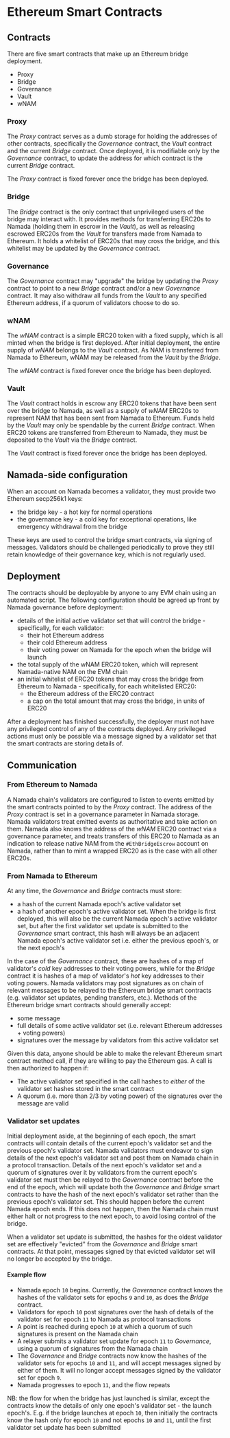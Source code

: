 # Ethereum Smart Contracts

## Contracts

There are five smart contracts that make up an Ethereum bridge deployment.

- Proxy
- Bridge
- Governance
- Vault
- wNAM

### Proxy

The _Proxy_ contract serves as a dumb storage for holding the addresses of other
contracts, specifically the _Governance_ contract, the _Vault_ contract and the
current _Bridge_ contract. Once deployed, it is modifiable only by the
_Governance_ contract, to update the address for which contract is the current
_Bridge_ contract.

The _Proxy_ contract is fixed forever once the bridge has been deployed.

### Bridge

The _Bridge_ contract is the only contract that unprivileged users of the bridge
may interact with. It provides methods for transferring ERC20s to Namada
(holding them in escrow in the _Vault_), as well as releasing escrowed ERC20s
from the _Vault_ for transfers made from Namada to Ethereum. It holds a
whitelist of ERC20s that may cross the bridge, and this whitelist may be updated
by the _Governance_ contract.

### Governance

The _Governance_ contract may "upgrade" the bridge by updating the _Proxy_
contract to point to a new _Bridge_ contract and/or a new _Governance_ contract.
It may also withdraw all funds from the _Vault_ to any specified Ethereum
address, if a quorum of validators choose to do so.

### wNAM

The _wNAM_ contract is a simple ERC20 token with a fixed supply, which is all
minted when the bridge is first deployed. After initial deployment, the entire
supply of _wNAM_ belongs to the _Vault_ contract. As NAM is transferred from
Namada to Ethereum, wNAM may be released from the _Vault_ by the _Bridge_.

The _wNAM_ contract is fixed forever once the bridge has been deployed.

### Vault

The _Vault_ contract holds in escrow any ERC20 tokens that have been sent over
the bridge to Namada, as well as a supply of _wNAM_ ERC20s to represent NAM that
has been sent from Namada to Ethereum. Funds held by the _Vault_ may only be
spendable by the current _Bridge_ contract. When ERC20 tokens are transferred
from Ethereum to Namada, they must be deposited to the _Vault_ via the _Bridge_
contract.

The _Vault_ contract is fixed forever once the bridge has been deployed.

## Namada-side configuration

When an account on Namada becomes a validator, they must provide two Ethereum
secp256k1 keys:

- the bridge key - a hot key for normal operations
- the governance key - a cold key for exceptional operations, like emergency
  withdrawal from the bridge

These keys are used to control the bridge smart contracts, via signing of
messages. Validators should be challenged periodically to prove they still retain
knowledge of their governance key, which is not regularly used.

## Deployment

The contracts should be deployable by anyone to any EVM chain using an automated
script. The following configuration should be agreed up front by Namada
governance before deployment:

- details of the initial active validator set that will control the bridge -
  specifically, for each validator:
  - their hot Ethereum address
  - their cold Ethereum address
  - their voting power on Namada for the epoch when the bridge will launch
- the total supply of the wNAM ERC20 token, which will represent Namada-native
  NAM on the EVM chain
- an initial whitelist of ERC20 tokens that may cross the bridge from Ethereum
  to Namada - specifically, for each whitelisted ERC20:
    - the Ethereum address of the ERC20 contract
    - a cap on the total amount that may cross the bridge, in units of ERC20

After a deployment has finished successfully, the deployer must not have any
privileged control of any of the contracts deployed. Any privileged actions must
only be possible via a message signed by a validator set that the smart
contracts are storing details of.

## Communication

### From Ethereum to Namada

A Namada chain's validators are configured to listen to events emitted by the
smart contracts pointed to by the _Proxy_ contract. The address of the _Proxy_
contract is set in a governance parameter in Namada storage. Namada validators
treat emitted events as authoritative and take action on them. Namada also knows
the address of the _wNAM_ ERC20 contract via a governance parameter, and treats
transfers of this ERC20 to Namada as an indication to release native NAM from
the `#EthBridgeEscrow` account on Namada, rather than to mint a wrapped ERC20 as
is the case with all other ERC20s.

### From Namada to Ethereum

At any time, the _Governance_ and _Bridge_ contracts must store:

- a hash of the current Namada epoch's active validator set
- a hash of another epoch's active validator set. When the bridge is first
  deployed, this will also be the current Namada epoch's active validator set,
  but after the first validator set update is submitted to the _Governance_
  smart contract, this hash will always be an adjacent Namada epoch's active
  validator set i.e. either the previous epoch's, or the next epoch's

In the case of the _Governance_ contract, these are hashes of a map of
validator's _cold_ key addresses to their voting powers, while for the _Bridge_
contract it is hashes of a map of validator's _hot_ key addresses to their
voting powers. Namada validators may post signatures as on chain of relevant
messages to be relayed to the Ethereum bridge smart contracts (e.g. validator
set updates, pending transfers, etc.). Methods of the Ethereum bridge smart
contracts should generally accept:

- some message
- full details of some active validator set (i.e. relevant Ethereum addresses +
  voting powers)
- signatures over the message by validators from this active validator set

Given this data, anyone should be able to make the relevant Ethereum smart
contract method call, if they are willing to pay the Ethereum gas. A call is
then authorized to happen if:

- The active validator set specified in the call hashes to *either* of the
  validator set hashes stored in the smart contract
- A quorum (i.e. more than 2/3 by voting power) of the signatures over the
  message are valid

### Validator set updates

Initial deployment aside, at the beginning of each epoch, the smart contracts
will contain details of the current epoch's validator set and the previous
epoch's validator set. Namada validators must endeavor to sign details of the
next epoch's validator set and post them on Namada chain in a protocol
transaction. Details of the next epoch's validator set and a quorum of
signatures over it by validators from the current epoch's validator set must
then be relayed to the _Governance_ contract before the end of the epoch, which
will update both the _Governance_ and _Bridge_ smart contracts to have the hash
of the next epoch's validator set rather than the previous epoch's validator
set. This should happen before the current Namada epoch ends. If this does not
happen, then the Namada chain must either halt or not progress to the next
epoch, to avoid losing control of the bridge.

When a validator set update is submitted, the hashes for the oldest validator
set are effectively "evicted" from the _Governance_ and _Bridge_ smart
contracts. At that point, messages signed by that evicted validator set will no
longer be accepted by the bridge.

#### Example flow

- Namada epoch `10` begins. Currently, the _Governance_ contract knows the
  hashes of the validator sets for epochs `9` and `10`, as does the _Bridge_
  contract.
- Validators for epoch `10` post signatures over the hash of details of the
  validator set for epoch `11` to Namada as protocol transactions
- A point is reached during epoch `10` at which a quorum of such signatures is
  present on the Namada chain
- A relayer submits a validator set update for epoch `11` to _Governance_, using
  a quorum of signatures from the Namada chain
- The _Governance_ and _Bridge_ contracts now know the hashes of the validator
  sets for epochs `10` and `11`, and will accept messages signed by either of
  them. It will no longer accept messages signed by the validator set for epoch
  `9`.
- Namada progresses to epoch `11`, and the flow repeats

NB: the flow for when the bridge has just launched is similar, except the
contracts know the details of only one epoch's validator set - the launch
epoch's. E.g. if the bridge launches at epoch `10`, then initially the contracts
know the hash only for epoch `10` and not epochs `10` and `11`, until the first
validator set update has been submitted
